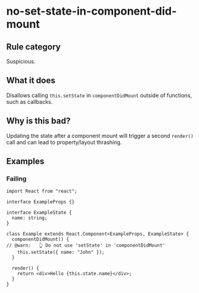 # no-set-state-in-component-did-mount

## Rule category

Suspicious.

## What it does

Disallows calling `this.setState` in `componentDidMount` outside of functions, such as callbacks.

## Why is this bad?

Updating the state after a component mount will trigger a second `render()` call and can lead to property/layout thrashing.

## Examples

### Failing

```tsx twoslash
import React from "react";

interface ExampleProps {}

interface ExampleState {
  name: string;
}

class Example extends React.Component<ExampleProps, ExampleState> {
  componentDidMount() {
// @warn:   👆 Do not use 'setState' in 'componentDidMount'
    this.setState({ name: "John" });
  }

  render() {
    return <div>Hello {this.state.name}</div>;
  }
}
```
